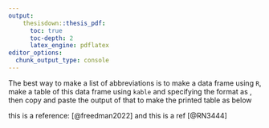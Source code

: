 ```yaml
---
output: 
    thesisdown::thesis_pdf: 
      toc: true
      toc-depth: 2
      latex_engine: pdflatex
editor_options: 
  chunk_output_type: console
---
```


The best way to make a list of abbreviations is to make a data frame using `R`, make a table of this data frame using `kable` and specifying the format as \LaTeX, then copy and paste the output of that to make the printed table as below

this is a reference: [@freedman2022] and this is a ref [@RN3444]

<!--
```r
library(tidyverse)
library(kableExtra)

table <- tibble(

  abbreviation = c("CMD",
                   "SMI",
                   "APMS",
                   "ICD-11",
                   "DSM-V",
                   "APE",
                   "AME",
                   "RITB",
                   "STOPSIM",
                   "ADRN",
                   "PSTD",
                   "cPTSD",
                   "GAD",
                   "OCD",
                   "ONS",
                   "AE",
                   "GP",
                   "HPD",
                   "DSM-III",
                   "DSM-IV",
                   "CMHT",
                   "IPS",
                   "NatCen",
                   "UKDS",
                   "ESRC",
                   "EUL",
                   "SRT",
                   "DALY",
                   "PSQ",
                   "ADHD",
                   "ASD",
                   "CoI",
                   "NSF",
                   "DDA",
                   "AOR",
                   "OR",
                   "SAD",
                   "CIS-R",
                   "SCAN",
                   "NHS",
                   "RQ",
                   "JSA",
                   "NEET"
                   ),
  term = c("Common Mental Health Disorders",
           "Severe Mental Illness",
           "Adult Psychiatric Morbidity Survey",
           "International Classification of Diseases, 11th Revision",
           "Diagnostic and Statistical Manual of Mental Disorders, 5th Edition",
           "Average Partial Effects",
           "Average Marginal Effects",
           "Recovery in the Bin",
           "Stop Serenity Integrated Mentoring",
           "Administrative Data Research Network",
          "Post Traumatic Stress Disorder",
          "Complex Post Traumatic Stress Disorder",
           "Generalised Anxiety Disorder",
          "Obsessive Compulsive Disorder",
          "Office for National Statistics",
          "Accident and Emergency",
          "General Practitioner",
          "Histrionic Personality Disorder",
          "Diagnostic and Statistical Manual of Mental Disorders, 3rd Edition",
          "Diagnostic and Statistical Manual of Mental Disorders, 4th Edition",
          "Community Mental Health Teams",
          "Individual Placement and Support",
          "National Centre for Social Research",
          "UK Data Service",
          "Economic and Social Research Council",
          "End User License",
          "Safe Researcher Training",
          "Daily Adjusted Life Years",
          "Psychosis Screening Questionaire",
          "Attention Deficit Hyperactivity Disorder",
          "Austism Spectrum Disorders",
          "Conflicts of Interest",
          "National Service Framework",
          "Disability Discrimination Act",
          "Adjusted Odds Ratio",
          "Odds Ratio",
          "Seasonal Affective Disorder",
          "Clinical Interview Schedule-Revised",
          "Schedules for Clinical Assessment in Neuropsychiatry",
          "National Health Service",
          "Research Question",
          "Job Seekers Allowance",
          "Not in Education, Employment, or Training"
          )) %>%
  arrange(term)  # order alphabetically
table <- unique(table) # remove duplicates

#\newpage

## Step 2 - make a \LaTeX table using `kable` {-}

knitr::kable(table, longtable = T, booktabs = T, format = "latex", escape = F,
             row.names = F,
             col.names = c("Abbreviation","Term")) %>%
  kable_styling(latex_options = c("HOLD_position", "repeat_header"),
                position = "center")
```
-->

\begin{longtable}{ll}
\toprule
Abbreviation & Term\\
\midrule
\endfirsthead
\multicolumn{2}{@{}l}{\textit{(continued)}}\\
\toprule
Abbreviation & Term\\
\midrule
\endhead

\endfoot
\bottomrule
\endlastfoot
A\&E & Accident and Emergency\\
AOR & Adjusted Odds Ratio\\
ADRN & Administrative Data Research Network\\
APMS & Adult Psychiatric Morbidity Survey\\
ADHD & Attention Deficit Hyperactivity Disorder\\
\addlinespace
ASD & Austism Spectrum Disorders\\
AME & Average Marginal Effects\\
APE & Average Partial Effects\\
CIS-R & Clinical Interview Schedule-Revised\\
CMD & Common Mental Health Disorders\\
\addlinespace
CMHT & Community Mental Health Teams\\
cPTSD & Complex Post Traumatic Stress Disorder\\
CoI & Conflicts of Interest\\
DALY & Daily Adjusted Life Years\\
DSM-III & Diagnostic and Statistical Manual of Mental Disorders, 3rd Edition\\
\addlinespace
DSM-IV & Diagnostic and Statistical Manual of Mental Disorders, 4th Edition\\
DSM-V & Diagnostic and Statistical Manual of Mental Disorders, 5th Edition\\
DDA & Disability Discrimination Act\\
ESRC & Economic and Social Research Council\\
EUL & End User License\\
\addlinespace
GP & General Practitioner\\
GAD & Generalised Anxiety Disorder\\
HPD & Histrionic Personality Disorder\\
IPS & Individual Placement and Support\\
ICD-11 & International Classification of Diseases, 11th Revision\\
\addlinespace
JSA & Job Seekers Allowance\\
NatCen & National Centre for Social Research\\
NHS & National Health Service\\
NSF & National Service Framework\\
NEET & Not in Education, Employment, or Training\\
\addlinespace
OCD & Obsessive Compulsive Disorder\\
OR & Odds Ratio\\
ONS & Office for National Statistics\\
PSTD & Post Traumatic Stress Disorder\\
PSQ & Psychosis Screening Questionaire\\
\addlinespace
RITB & Recovery in the Bin\\
RQ & Research Question\\
SRT & Safe Researcher Training\\
SCAN & Schedules for Clinical Assessment in Neuropsychiatry\\
SAD & Seasonal Affective Disorder\\
\addlinespace
SMI & Severe Mental Illness\\
STOPSIM & Stop Serenity Integrated Mentoring\\
UKDS & UK Data Service\\*
\end{longtable}
